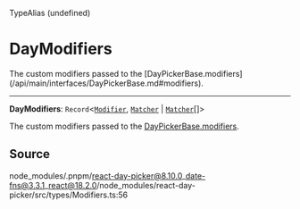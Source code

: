 <SectionTitle>TypeAlias (undefined)</SectionTitle>

# DayModifiers

<Description>
The custom modifiers passed to the [DayPickerBase.modifiers](/api/main/interfaces/DayPickerBase.md#modifiers).
</Description>

---

<a id="undefined" name="undefined"></a>

<SignatureMemberIdentifier>**DayModifiers**: `Record`\<[`Modifier`](/api/main/type-aliases/Modifier.md), [`Matcher`](/api/main/type-aliases/Matcher.md) \| [`Matcher`](/api/main/type-aliases/Matcher.md)[]\></SignatureMemberIdentifier>

The custom modifiers passed to the [DayPickerBase.modifiers](/api/main/interfaces/DayPickerBase.md#modifiers).

## Source

node\_modules/.pnpm/react-day-picker@8.10.0\_date-fns@3.3.1\_react@18.2.0/node\_modules/react-day-picker/src/types/Modifiers.ts:56
